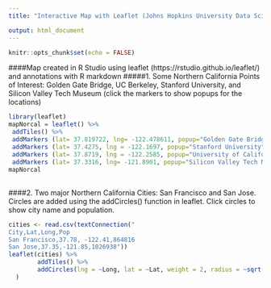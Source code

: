 ---
title: "Interactive Map with Leaflet (Johns Hopkins University Data Science Certification: Data Products Course Project)"

output: html_document
---

```{r setup, include=FALSE}
knitr::opts_chunk$set(echo = FALSE)
```
####Map created in R Studio using leaflet (https://rstudio.github.io/leaflet/) and annotations with R markdown
#####1. Some Northern California Points of Interest: Golden Gate Bridge, UC Berkeley, Stanford University, and Silicon Valley Tech Museum (click the markers to show popups for the locations) 


```{r, leaflet, echo=TRUE}
library(leaflet)
mapNorcal = leaflet() %>%
 addTiles() %>%
 addMarkers (lat= 37.819722, lng= -122.478611, popup="Golden Gate Bridge")%>%
 addMarkers (lat= 37.4275, lng = -122.1697, popup="Stanford University")%>%
 addMarkers (lat= 37.8719, lng = -122.2585, popup="University of California Berkeley")%>%
 addMarkers (lat= 37.3316, lng= -121.8901, popup="Silicon Valley Tech Museum")
mapNorcal

```

##

####2. Two major Northern California Cities: San Francisco and San Jose. Circles are added using the addCircles() function in leaflet. Click circles to show city name and population.

```{r, Bay Area Cities, echo=TRUE}
cities <- read.csv(textConnection("
City,Lat,Long,Pop
San Francisco,37.78, -122.41,864816
San Jose,37.35,-121.85,1026938"))
leaflet(cities) %>% 
        addTiles() %>%
        addCircles(lng = ~Long, lat = ~Lat, weight = 2, radius = ~sqrt(Pop)*10, popup=~paste(City, ", population=", Pop)
  )
```
